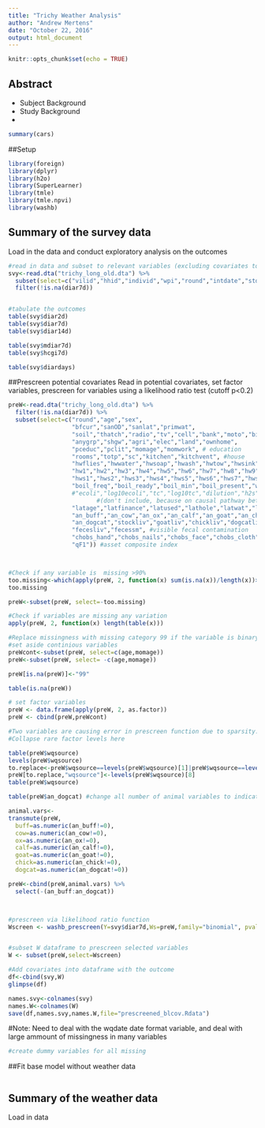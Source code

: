 ```yaml
---
title: "Trichy Weather Analysis"
author: "Andrew Mertens"
date: "October 22, 2016"
output: html_document
---
```


```r
knitr::opts_chunk$set(echo = TRUE)
```

## Abstract

  *  Subject Background  
  *  Study Background
  * 

```r
summary(cars)
```


##Setup
```r
library(foreign)
library(dplyr)
library(h2o)
library(SuperLearner)
library(tmle)
library(tmle.npvi)
library(washb)

```


## Summary of the survey data

Load in the data and conduct exploratory analysis on the outcomes
```r
#read in data and subset to relevant variables (excluding covariates to prescreen)
svy<-read.dta("trichy_long_old.dta") %>%
  subset(select=c("vilid","hhid","individ","wpi","round","intdate","stdywk","bdate","mdiar7d", "diar2d", "diar7d", "diar14d","hcgi7d","diardays")) %>%
  filter(!is.na(diar7d))


#tabulate the outcomes
table(svy$diar2d)
table(svy$diar7d)
table(svy$diar14d)

table(svy$mdiar7d)
table(svy$hcgi7d)

table(svy$diardays)

```

##Prescreen potential covariates
Read in potential covariates, set factor variables, prescreen for variables using a likelihood ratio test (cutoff p<0.2)
```r
preW<-read.dta("trichy_long_old.dta") %>%
  filter(!is.na(diar7d)) %>%
  subset(select=c("round","age","sex",
                  "bfcur","sanOD","sanlat","primwat",
                  "soil","thatch","radio","tv","cell","bank","moto","bike","mosq","stove","fuel1","fuel2", #assets
                  "anygrp","shgw","agri","elec","land","ownhome",
                  "pceduc","pclit","momage","momwork", # education
                  "rooms","totp","sc","kitchen","kitchvent", #house
                  "hwflies","hwwater","hwsoap","hwash","hwtow","hwsink","hwcntwat","hwcntsoap", #handwashing station
                  "hw1","hw2","hw3","hw4","hw5","hw6","hw7","hw8","hw9","hw10","hw11","hw12", #handwash w/ water
                  "hws1","hws2","hws3","hws4","hws5","hws6","hws7","hws8","hws9","hws10","hws11","hws12", #handwash w/soap
                  "boil_freq","boil_ready","boil_min","boil_present","wqsource","wqcol","wstore","wboil", #watertreat
                  #"ecoli","log10ecoli","tc","log10tc","dilution","h2s", #water contamination, 
                         #(don't include, because on causal pathway between weather and diar)
                  "latage","latfinance","latused","lathole","latwat","latsoap","latflies","latfec", #latrine quality
                  "an_buff","an_cow","an_ox","an_calf","an_goat","an_chick", #household animals
                  "an_dogcat","stockliv","goatliv","chickliv","dogcatliv", #household animals
                  "fecesliv","fecessm", #visible fecal contamination
                  "chobs_hand","chobs_nails","chobs_face","chobs_cloth","chobs_nocloth","chobs_shoes",
                  "qF1")) #asset composite index



#Check if any variable is  missing >90% 
too.missing<-which(apply(preW, 2, function(x) sum(is.na(x))/length(x))>0.9)
too.missing

preW<-subset(preW, select=-too.missing)

#Check if variables are missing any variation
apply(preW, 2, function(x) length(table(x)))

#Replace missingness with missing category 99 if the variable is binary or a factor
#set aside continious variables
preWcont<-subset(preW, select=c(age,momage))
preW<-subset(preW, select= -c(age,momage))

preW[is.na(preW)]<-"99"

table(is.na(preW))

# set factor variables
preW <- data.frame(apply(preW, 2, as.factor))
preW <- cbind(preW,preWcont)
```

```r
#Two variables are causing error in prescreen function due to sparsity: "wqsource"  "an_dogcat"
#Collapse rare factor levels here

table(preW$wqsource)
levels(preW$wqsource)
to.replace<-preW$wqsource==levels(preW$wqsource)[1]|preW$wqsource==levels(preW$wqsource)[6]|preW$wqsource==levels(preW$wqsource)[7]|is.na(preW$wqsource) #-99 and 95 are missing vars, and 5 is drink from river- set as missing here
preW[to.replace,"wqsource"]<-levels(preW$wqsource)[8]
table(preW$wqsource)

table(preW$an_dogcat) #change all number of animal variables to indicators for presence

animal.vars<-
transmute(preW,
  buff=as.numeric(an_buff!=0),  
  cow=as.numeric(an_cow!=0), 
  ox=as.numeric(an_ox!=0), 
  calf=as.numeric(an_calf!=0), 
  goat=as.numeric(an_goat!=0), 
  chick=as.numeric(an_chick!=0), 
  dogcat=as.numeric(an_dogcat!=0))

preW<-cbind(preW,animal.vars) %>%
  select(-(an_buff:an_dogcat))



#prescreen via likelihood ratio function
Wscreen <- washb_prescreen(Y=svy$diar7d,Ws=preW,family="binomial", pval = 0.2 ,print=T)


#subset W dataframe to prescreen selected variables
W <- subset(preW,select=Wscreen)

#Add covariates into dataframe with the outcome
df<-cbind(svy,W)
glimpse(df)

names.svy<-colnames(svy)
names.W<-colnames(W)
save(df,names.svy,names.W,file="prescreened_blcov.Rdata")
```

#Note:
Need to deal with the wqdate date format variable, and deal with large ammount of missingness in many variables

```r
#create dummy variables for all missing 
```


##Fit base model without weather data
```r


```



## Summary of the weather data


Load in data

